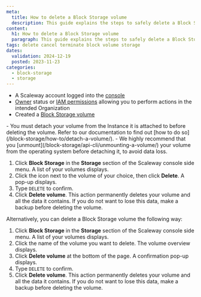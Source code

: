 ```yaml
---
meta:
  title: How to delete a Block Storage volume
  description: This guide explains the steps to safely delete a Block Storage volume from your Scaleway account.
content:
  h1: How to delete a Block Storage volume
  paragraph: This guide explains the steps to safely delete a Block Storage volume from your Scaleway account.
tags: delete cancel terminate block volume storage
dates:
  validation: 2024-12-19
  posted: 2023-11-23
categories:
  - block-storage
  - storage
---
```


<Macro id="requirements" />

- A Scaleway account logged into the [console](https://console.scaleway.com)
- [Owner](/iam/concepts/#owner) status or [IAM permissions](/iam/concepts/#permission) allowing you to perform actions in the intended Organization
- Created a [Block Storage volume](/block-storage/how-to/create-a-volume/)

<Message type="important">
  - You must detach your volume from the Instance it is attached to before deleting the volume. Refer to our documentation to find out [how to do so](/block-storage/how-to/detach-a-volume/).
  - We highly recommend that you [unmount](/block-storage/api-cli/unmounting-a-volume/) your volume from the operating system before detaching it, to avoid data loss.
</Message>

1. Click **Block Storage** in the **Storage** section of the Scaleway console side menu. A list of your volumes displays.
2. Click the <Icon name="more" /> icon next to the volume of your choice, then click **Delete**. A pop-up displays.
3. Type `DELETE` to confirm.
4. Click **Delete volume**.
    <Message type="important">
      This action permanently deletes your volume and all the data it contains. If you do not want to lose this data, make a backup before deleting the volume.
    </Message>

Alternatively, you can delete a Block Storage volume the following way:

1. Click **Block Storage** in the **Storage** section of the Scaleway console side menu. A list of your volumes displays.
3. Click the name of the volume you want to delete. The volume overview displays.
4. Click **Delete volume** at the bottom of the page. A confirmation pop-up displays.
5. Type `DELETE` to confirm.
6. Click **Delete volume**.
    <Message type="important">
      This action permanently deletes your volume and all the data it contains. If you do not want to lose this data, make a backup before deleting the volume.
    </Message>